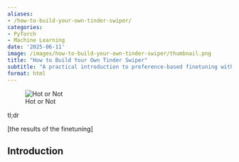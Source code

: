 ```yaml
---
aliases:
- /how-to-build-your-own-tinder-swiper/
categories:
- PyTorch
- Machine Learning
date: '2025-06-11'
image: /images/how-to-build-your-own-tinder-swiper/thumbnail.png
title: "How to Build Your Own Tinder Swiper"
subtitle: "A practical introduction to preference-based finetuning with PyTorch and Hugging Face"
format: html
---
```


![Hot or Not](/images/how-to-build-your-own-tinder-swiper/thumbnail.png)

tl;dr

[the results of the finetuning]


## Introduction





